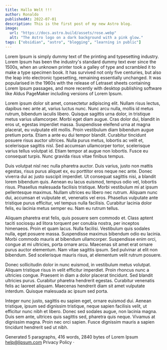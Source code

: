 ```yaml
---
title: Hallo Welt !!!
author: Ronaldo
publishedAt: 2022-07-01
description: This is the first post of my new Astro blog.
image:
  url: "https://docs.astro.build/assets/rose.webp"
  alt: "The Astro logo on a dark background with a pink glow."
tags: ["obsidian", "astro", "blogging", "learning in public"]
---
```


Lorem Ipsum is simply dummy text of the printing and typesetting industry. Lorem Ipsum has been the industry's standard dummy text ever since the 1500s, when an unknown printer took a galley of type and scrambled it to make a type specimen book. It has survived not only five centuries, but also the leap into electronic typesetting, remaining essentially unchanged. It was popularised in the 1960s with the release of Letraset sheets containing Lorem Ipsum passages, and more recently with desktop publishing software like Aldus PageMaker including versions of Lorem Ipsum.

Lorem ipsum dolor sit amet, consectetur adipiscing elit. Nullam risus lectus, dapibus nec ante at, varius luctus nunc. Nunc arcu nulla, mollis id metus rutrum, bibendum iaculis libero. Quisque sagittis urna dolor, in tristique metus varius ullamcorper. Morbi eget diam augue. Cras dolor dui, blandit in eros ut, egestas imperdiet massa. Suspendisse eleifend urna at magna placerat, eu vulputate elit mollis. Proin vestibulum diam bibendum augue pretium porta. Etiam a ante eu dui tempor blandit. Curabitur tincidunt posuere risus auctor ultrices. Nulla purus metus, lobortis ac velit et, scelerisque sagittis nisl. Sed accumsan ullamcorper tortor, scelerisque varius tellus volutpat id. Etiam tempor at augue non lobortis. Fusce eu consequat turpis. Nunc gravida risus vitae finibus tempus.

Duis volutpat nisl nec nulla pharetra auctor. Duis varius, justo non mattis egestas, risus purus aliquet ex, eu porttitor eros neque nec ante. Donec viverra dui ac justo suscipit imperdiet. Ut consequat sagittis nisi, a blandit lorem bibendum quis. Aenean eu lacus euismod, tempus odio vel, lobortis risus. Phasellus malesuada facilisis tristique. Morbi vestibulum mi at ipsum pellentesque maximus. Nullam ultrices eu libero nec rutrum. Aliquam nunc dui, accumsan et vulputate et, venenatis vel eros. Phasellus vulputate ante tristique purus efficitur, vel tempus nulla facilisis. Curabitur lacinia dolor felis, eu lacinia metus semper eu. Nam eu rutrum tellus.

Aliquam pharetra erat felis, quis posuere sem commodo et. Class aptent taciti sociosqu ad litora torquent per conubia nostra, per inceptos himenaeos. Proin et quam lacus. Nulla facilisi. Vestibulum quis sodales nulla, eget posuere massa. Suspendisse maximus bibendum odio eu lacinia. Morbi commodo mauris at bibendum ullamcorper. Suspendisse enim orci, congue at mi ultricies, porta ornare arcu. Maecenas sit amet erat ornare purus auctor elementum. Nam vitae sagittis ipsum. Sed pulvinar at elit non bibendum. Sed scelerisque mauris risus, at elementum velit rutrum posuere.

Donec sollicitudin dolor in nunc euismod, in vestibulum metus volutpat. Aliquam tristique risus in velit efficitur imperdiet. Proin rhoncus nunc a ultricies congue. Praesent in diam a dolor placerat tincidunt. Sed blandit ultricies purus. Curabitur pharetra hendrerit egestas. Curabitur venenatis felis ac laoreet aliquam. Maecenas hendrerit diam sit amet vulputate interdum. Quisque malesuada ac ipsum sed porta.

Integer nunc justo, sagittis eu sapien eget, ornare euismod dui. Aenean tristique, ipsum sed dignissim tristique, neque sapien facilisis velit, ut efficitur nunc nibh et libero. Donec sed sodales augue, non lacinia magna. Duis sem ante, ultrices quis sagittis sed, pharetra quis neque. Vivamus at dignissim magna. Proin nec orci sapien. Fusce dignissim mauris a sapien tincidunt hendrerit sed ut nibh.

Generated 5 paragraphs, 416 words, 2840 bytes of Lorem Ipsum
help@lipsum.com
Privacy Policy ·
